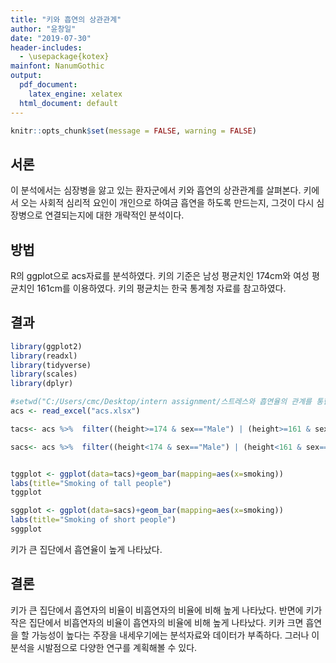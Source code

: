 ```yaml
---
title: "키와 흡연의 상관관계"
author: "윤창일"
date: "2019-07-30"
header-includes:
  - \usepackage{kotex}
mainfont: NanumGothic
output:
  pdf_document:
    latex_engine: xelatex
  html_document: default
---
```


```r
knitr::opts_chunk$set(message = FALSE, warning = FALSE)
```

## 서론
이 분석에서는 심장병을 앓고 있는 환자군에서 키와 흡연의 상관관계를 살펴본다. 키에서 오는 사회적 심리적 요인이 개인으로 하여금 흡연을 하도록 만드는지, 그것이 다시 심장병으로 연결되는지에 대한 개략적인 분석이다.

## 방법
R의 ggplot으로 acs자료를 분석하였다. 
키의 기준은 남성 평균치인 174cm와 여성 평균치인 161cm를 이용하였다. 
키의 평균치는 한국 통계청 자료를 참고하였다.

## 결과 

```r
library(ggplot2)
library(readxl)
library(tidyverse)
library(scales)
library(dplyr)

#setwd("C:/Users/cmc/Desktop/intern assignment/스트레스와 흡연율의 관계를 통한 키와 스트레스의 상관관계")
acs <- read_excel("acs.xlsx")

tacs<- acs %>%  filter((height>=174 & sex=="Male") | (height>=161 & sex=="Female"))

sacs<- acs %>%  filter((height<174 & sex=="Male") | (height<161 & sex=="Female"))


tggplot <- ggplot(data=tacs)+geom_bar(mapping=aes(x=smoking))
labs(title="Smoking of tall people")
tggplot

sggplot <- ggplot(data=sacs)+geom_bar(mapping=aes(x=smoking))
labs(title="Smoking of short people")
sggplot
```

키가 큰 집단에서 흡연율이 높게 나타났다.

## 결론 
   키가 큰 집단에서 흡연자의 비율이 비흡연자의 비율에 비해 높게 나타났다. 반면에 키가 작은 집단에서 비흡연자의 비율이 흡연자의 비율에 비해 높게 나타났다. 
   키카 크면 흡연을 할 가능성이 높다는 주장을 내세우기에는 분석자료와 데이터가 부족하다. 그러나 이 분석을 시발점으로 다양한 연구를 계획해볼 수 있다. 

